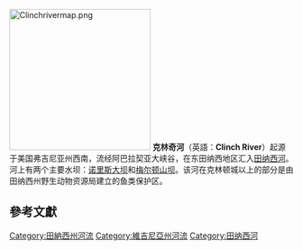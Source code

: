 {{Infobox River 
  | river_name = 克林奇河
  | image_name = Clinch_River.jpg
  | caption = 克林奇河在弗吉尼亚州某处
  | origin = [[塔兹韦尔县_(弗吉尼亚州)|塔兹韦尔县]]
  | mouth = [[田纳西河|田纳西河]]
  | basin_countries = [[美国|美国]]
  | length = 483 km
  | mouth_elevation = 226 m <ref name="GNIS">{{Gnis|1307258|Clinch River}}</ref>
}}
[[File:Clinchrivermap.png|250px]]
'''克林奇河'''（英語：'''Clinch River'''）起源于美国弗吉尼亚州西南，流经阿巴拉契亚大峡谷，在东田纳西地区汇入[[田纳西河|田纳西河]]。河上有两个主要水坝：[[诺里斯大坝|诺里斯大坝]]和[[梅尔顿山坝|梅尔顿山坝]]。该河在克林顿城以上的部分是由田纳西州野生动物资源局建立的鱼类保护区。

== 參考文獻 ==

{{reflist}}
{{DEFAULTSORT:Clinch River}}
[[Category:田納西州河流|Category:田納西州河流]]
[[Category:維吉尼亞州河流|Category:維吉尼亞州河流]]
[[Category:田纳西河|Category:田纳西河]]